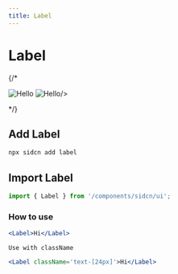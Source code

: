 ```yaml
---
title: Label
---
```



# Label 

{/*
<div style={{ display: "flex", flexDirection: "row",marginTop:40}}>
  <Image
    src="/assets/components/Alert/Frame.svg"
    alt="Hello"
    width={250}
    height={250}
    style={{marginLeft:'auto',marginRight:10}}
  />
  <Image
    src="/assets/components/Alert/Frame-1.svg"
    alt="Hello"
    width={250}
    height={250}
    style={{marginRight:'auto',marginLeft:10}}

/>

</div>
*/}

## Add Label


```jsx copy
npx sidcn add label
```

## Import Label


```jsx copy
import { Label } from '/components/sidcn/ui';
```
### How to use


```jsx copy
<Label>Hi</Label>
```

`Use with className`

```jsx copy
<Label className='text-[24px]'>Hi</Label>   
```
